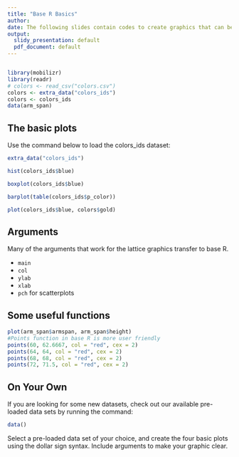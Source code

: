 ```yaml
---
title: "Base R Basics"
author:
date: The following slides contain codes to create graphics that can be utilized in the IDS course.
output:
  slidy_presentation: default
  pdf_document: default
---
```


```r
```

```r
library(mobilizr)
library(readr)
# colors <- read_csv("colors.csv")
colors <- extra_data("colors_ids")
colors <- colors_ids
data(arm_span)
```

## The basic plots

Use the command below to load the colors_ids dataset:

```r
extra_data("colors_ids")
```


```r
hist(colors_ids$blue)
```


```r
boxplot(colors_ids$blue)
```

```r
barplot(table(colors_ids$p_color))
```


```r
plot(colors_ids$blue, colors$gold)
```

## Arguments


Many of the arguments that work for the lattice graphics transfer to base R.

- `main`
- `col`
- `ylab`
- `xlab`
- `pch` for scatterplots

## Some useful functions

```r
plot(arm_span$armspan, arm_span$height)
#Points function in base R is more user friendly
points(60, 62.6667, col = "red", cex = 2)
points(64, 64, col = "red", cex = 2)
points(68, 68, col = "red", cex = 2)
points(72, 71.5, col = "red", cex = 2)
```



## On Your Own

If you are looking for some new datasets, check out our available pre-loaded data sets by running the command:

```r
data()
```

Select a pre-loaded data set of your choice, and create the four basic plots using the dollar sign syntax. Include arguments to make your graphic clear.






